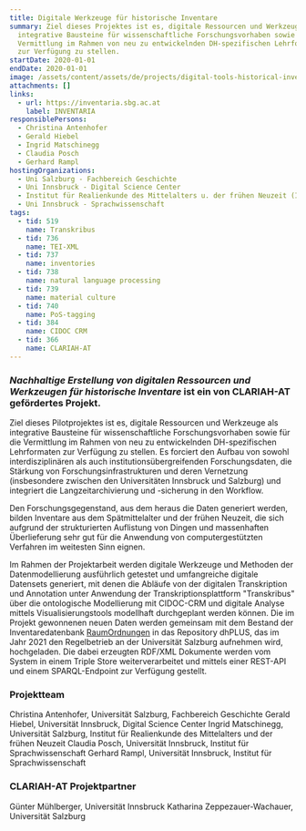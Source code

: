 ```yaml
---
title: Digitale Werkzeuge für historische Inventare
summary: Ziel dieses Projektes ist es, digitale Ressourcen und Werkzeuge als
  integrative Bausteine für wissenschaftliche Forschungsvorhaben sowie für die
  Vermittlung im Rahmen von neu zu entwickelnden DH-spezifischen Lehrformaten
  zur Verfügung zu stellen.
startDate: 2020-01-01
endDate: 2020-01-01
image: /assets/content/assets/de/projects/digital-tools-historical-inventories/logo2_neu.png
attachments: []
links:
  - url: https://inventaria.sbg.ac.at
    label: INVENTARIA
responsiblePersons:
  - Christina Antenhofer
  - Gerald Hiebel
  - Ingrid Matschinegg
  - Claudia Posch
  - Gerhard Rampl
hostingOrganizations:
  - Uni Salzburg - Fachbereich Geschichte
  - Uni Innsbruck - Digital Science Center
  - Institut für Realienkunde des Mittelalters u. der frühen Neuzeit (IMAREAL)
  - Uni Innsbruck - Sprachwissenschaft
tags:
  - tid: 519
    name: Transkribus
  - tid: 736
    name: TEI-XML
  - tid: 737
    name: inventories
  - tid: 738
    name: natural language processing
  - tid: 739
    name: material culture
  - tid: 740
    name: PoS-tagging
  - tid: 384
    name: CIDOC CRM
  - tid: 366
    name: CLARIAH-AT
---
```

### _**Nachhaltige Erstellung von digitalen Ressourcen und Werkzeugen**_ **_für historische Inventare_ ist ein von CLARIAH-AT gefördertes Projekt.**

Ziel dieses Pilotprojektes ist es, digitale Ressourcen und Werkzeuge als integrative Bausteine für wissenschaftliche Forschungsvorhaben sowie für die Vermittlung im Rahmen von neu zu entwickelnden DH-spezifischen Lehrformaten zur Verfügung zu stellen. Es forciert den Aufbau von sowohl interdisziplinären als auch institutionsübergreifenden Forschungsdaten, die Stärkung von Forschungsinfrastrukturen und deren Vernetzung (insbesondere zwischen den Universitäten Innsbruck und Salzburg) und integriert die Langzeitarchivierung und -sicherung in den Workflow.

Den Forschungsgegenstand, aus dem heraus die Daten generiert werden, bilden Inventare aus dem Spätmittelalter und der frühen Neuzeit, die sich aufgrund der strukturierten Auflistung von Dingen und massenhaften Überlieferung sehr gut für die Anwendung von computergestützten Verfahren im weitesten Sinn eignen.

Im Rahmen der Projektarbeit werden digitale Werkzeuge und Methoden der Datenmodellierung ausführlich getestet und umfangreiche digitale Datensets generiert, mit denen die Abläufe von der digitalen Transkription und Annotation unter Anwendung der Transkriptionsplattform "Transkribus" über die ontologische Modellierung mit CIDOC-CRM und digitale Analyse mittels Visualisierungstools modellhaft durchgeplant werden können. Die im Projekt gewonnenen neuen Daten werden gemeinsam mit dem Bestand der Inventaredatenbank [RaumOrdnungen](http://raumordnungen.imareal.sbg.ac.at) in das Repository dhPLUS, das im Jahr 2021 den Regelbetrieb an der Universität Salzburg aufnehmen wird, hochgeladen. Die dabei erzeugten RDF/XML Dokumente werden vom System in einem Triple Store weiterverarbeitet und mittels einer REST-API und einem SPARQL-Endpoint zur Verfügung gestellt.

### **Projektteam**

Christina Antenhofer, Universität Salzburg, Fachbereich Geschichte
Gerald Hiebel, Universität Innsbruck, Digital Science Center
Ingrid Matschinegg, Universität Salzburg, Institut für Realienkunde des Mittelalters und der frühen Neuzeit
Claudia Posch, Universität Innsbruck, Institut für Sprachwissenschaft
Gerhard Rampl, Universität Innsbruck, Institut für Sprachwissenschaft

### **CLARIAH-AT Projektpartner**

Günter Mühlberger, Universität Innsbruck
Katharina Zeppezauer-Wachauer, Universität Salzburg
